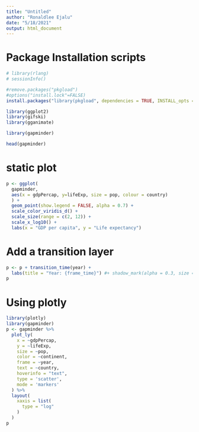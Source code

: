---
title: "Untitled"
author: "Ronaldlee Ejalu"
date: "5/18/2021"
output: html_document
---

# Package Installation scripts
```{r}
# library(rlang)
# sessionInfo()

#remove.packages("pkgload")
#options("install.lock"=FALSE)
install.packages("library(pkgload", dependencies = TRUE, INSTALL_opts = '--no-lock')
```


```{r}
library(ggplot2)
library(gifski)
library(gganimate)

library(gapminder)
```


```{r}
head(gapminder)
```

# static plot
```{r}
p <- ggplot(
  gapminder, 
  aes(x = gdpPercap, y=lifeExp, size = pop, colour = country)
  ) +
  geom_point(show.legend = FALSE, alpha = 0.7) +
  scale_color_viridis_d() +
  scale_size(range = c(2, 12)) +
  scale_x_log10() +
  labs(x = "GDP per capita", y = "Life expectancy")

```

# Add a transition layer
```{r}
p <- p + transition_time(year) +
  labs(title = "Year: {frame_time}") #+ shadow_mark(alpha = 0.3, size = 0.5)
p
```


# Using plotly
```{r}
library(plotly)
library(gapminder)
p <- gapminder %>%
  plot_ly(
    x = ~gdpPercap, 
    y = ~lifeExp, 
    size = ~pop, 
    color = ~continent, 
    frame = ~year, 
    text = ~country, 
    hoverinfo = "text",
    type = 'scatter',
    mode = 'markers'
  ) %>%
  layout(
    xaxis = list(
      type = "log"
    )
  )
p
```


#
